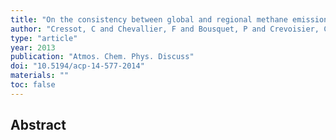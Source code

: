 ```yaml
---
title: "On the consistency between global and regional methane emissions inferred from SCIAMACHY, TANSO-FTS, IASI and surface measurements"
author: "Cressot, C and Chevallier, F and Bousquet, P and Crevoisier, C and Dlugokencky, EJ and Fortems-Cheiney, A and Frankenberg, C and Parker, R and Pison, I and Scheepmaker, RA and others"
type: "article"
year: 2013
publication: "Atmos. Chem. Phys. Discuss"
doi: "10.5194/acp-14-577-2014"
materials: ""
toc: false
---
```


## Abstract

